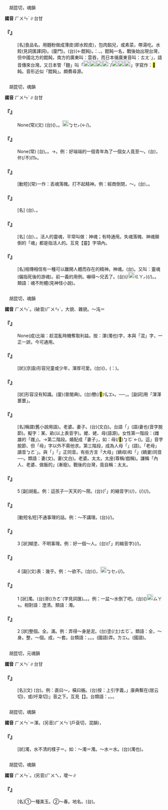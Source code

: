 
=={{ruby|餛|ㄏㄨㄣˊ}}==

　胡昆切，魂韻

'''國音''' <rt>ㄏㄨㄣˊ</rt>∥台甘

    

==='''『{{ruby|餛|ㄏㄨㄣˊ}}{{ruby|飩|·ㄊㄨㄣ}}』'''===
: [名]食品名。用麵粉做成薄皮(即水餃皮)，包肉餡兒，或素菜，帶湯吃。水餃(見詞匯譯詞)。(廈門){{ruby|扁|ㄅㄧㄢˋ}}{{ruby|食|ㄒㄧㆵ ͘}}。(台){{ruby|雲|ㄏㄨㄣ}}{{ruby|吞|ㄊㄨㄣ}}(←餛飩)。{{ruby|按|ㄢ˪}}：{{ruby|台|ㄉㄞˊ}}{{ruby|灣|ㄨㄢˊ}}{{ruby|本|ㄅㄨㄣˋ}}{{ruby|來|ㄌㄞˊ}}{{ruby|已|ㄧˋ}}{{ruby|有|ㄨ˫}}{{ruby|水|ㄗㄨㄧˋ}}{{ruby|餃|ㄍㄧㄠˋ}}、{{ruby|扁|ㄅㄧㄢˋ}}{{ruby|食|ㄒㄧㆵ ͘}}。餛飩一名，戰後始出現台灣，但中國北方的餛飩，南方的廣東叫：雲吞，而日本循廣東音叫：{{ruby|「|ㄨㄤˊ}}<rt>ㄊㄤˋ</rt>」，語音傳來台灣。又日本管「麵」叫「[[File:fa7a.png|20px]][[File:faa8.png|20px]][[File:fa47.png|20px]][[File:fa74.png|20px]]ˋ/[[File:c6ec.png|20px]][[File:c750.png|20px]][[File:c77a.png|20px]]」字寫作：<mark>&#xf8160;</mark>飩。音形近似「餛飩」。頗費尋源。
    

=={{ruby|魂|ㄏㄨㄣˊ}}==

　胡昆切，魂韻

'''國音''' <rt>ㄏㄨㄣˊ</rt>∥台甘

    

==='''『{{ruby|黯|ㄢˋ}}{{ruby|然|ㄖㄢˊ}}{{ruby|魂|ㄏㄨㄣˊ}}{{ruby|銷|ㄒㄧㄠ}}』'''===
: None(常)(文) (台)({{ruby|因|ㄧㄣ}}{{ruby|為|ㄨㄧ˫}}{{ruby|傷|ㄒㄧㆲ}}{{ruby|情|ㄐㄧㄥˊ}}){{ruby|心|ㄒㄧㆬ}}{{ruby|情|ㄐㄧㄥˊ}}{{ruby|黯|ㆰˋ}}{{ruby|淡|ㄉㆰ˫}}，{{ruby|神|ㄒㄧㄣˊ}}{{ruby|魂|ㄏㄨㄣˊ}}{{ruby|無|ㆠㄜˊ}}{{ruby|了|ㄌㄧㄠˋ}}{{ruby|了|ㄌㄧㄠˋ}}。{{ruby|一|ㄐㄧㆵ ͘}}{{ruby|個|ㆤˊ}}{{ruby|人|ㄌㄤˊ}}{{ruby|恰|ㄍㄚㆷ}}{{ruby|若|ㄋㄚˋ}}{{ruby|直|ㄉㄧㆵ ͘}}{{ruby|直|ㄉㄧㆵ ͘}}[[File:fa49.png|20px]]<rt>ㆠㆤㆷ</rt>{{ruby|/|ㆠㄨㆤㆷ}}{{ruby|磑|ㄨㄧ}}(←{{ruby|<mark>&#xffbdd;</mark>|ㄨㄧ˫}}/{{ruby|萎|ㄨㄧˋ}}){{ruby|去|ㄎㄧ˪}}。
    

==='''『{{ruby|神|ㄕㄣˊ}}{{ruby|魂|ㄏㄨㄣˊ}}{{ruby|顛|ㄉㄧㄢ}}{{ruby|倒|ㄉㄠˇ}}』'''===
: None(常) (台){{ruby|精|ㄐㄧㄥ}}{{ruby|神|ㄒㄧㄣˊ}}{{ruby|氣|ㄎㄧ˪}}{{ruby|魄|ㄆㄧㆤㆶ}}{{ruby|無|ㆠㄜˊ}}{{ruby|自|ㄗㄨ˫}}{{ruby|在|ㄗㄞ˫}}{{ruby|去|ㄎㄧ˪}}。{{ruby|失|ㄒㄧㆴ}}{{ruby|常|ㄒㄧㆲˊ}}。→{{ruby|神|ㄒㄧㄣˊ}}{{ruby|經|ㄍㄧㄥ}}{{ruby|錯|ㄘㄜ˪}}{{ruby|亂|ㄌㄨㄢ˫}}。例：好端端的一個青年為了一個女人竟至～。(台){{ruby|好|ㄏㄜˋ}}{{ruby|好|ㄏㄜˋ}}{{ruby|丌|ㆤ}}{{ruby|一|ㄐㄧㆵ ͘}}{{ruby|個|ㆤˊ}}{{ruby|少|ㄒㄧㄠˋ}}{{ruby|年|ㄌㄧㄢˊ}}{{ruby|人|ㄌㄤˊ}}{{ruby|為|ㄨㄧ˫}}{{ruby|著|ㄉㄧㄜㆷ ͘}}{{ruby|一|ㄐㄧㆵ ͘}}{{ruby|個|ㆤˊ}}{{ruby|查|ㄗㄚ}}{{ruby|某|ㆠㆦˋ}}，{{ruby|迷|ㆠㆤˊ}}{{ruby|到|ㄍㄚㆷ}}伓(/不)<rt>ㆬ˫</rt>{{ruby|知|ㄗㄞ}}{{ruby|頭|ㄊㄠˊ}}{{ruby|天|ㄊㆪ}}。
    

==='''『{{ruby|失|ㄕ}}{{ruby|魂|ㄏㄨㄣˊ}}{{ruby|落|ㄌㄨㄛˋ}}{{ruby|魄|ㄆㄛˋ}}』'''===
: [動短](常)一作：丟魂落魄。打不起精神。例：經商倒閉，～。(台){{ruby|做|ㄗㄨㆤ˪}}{{ruby|/|ㄗㄜ˪}}{{ruby|生|ㄒㄧㄥ}}{{ruby|理|ㄌㄧˋ}}{{ruby|失|ㄒㄧㆴ}}{{ruby|敗|ㄅㄞ˫}}，{{ruby|垂|ㄙㄨㆤˊ}}{{ruby|頭|ㄊㄠˊ}}{{ruby|<mark>&#xffbd1;</mark>|ㄉㆰˋ}}{{ruby|尾|ㆠㆤˋ}}{{ruby|/|ㆠㄨㆤˋ}}。
    

==='''『{{ruby|國|ㄍㄨㄛˊ}}{{ruby|魂|ㄏㄨㄣˊ}}』'''===
: [名] (台){{ruby|國|ㄍㆦㆶ}}{{ruby|家|ㄍㄚ}}{{ruby|人|ㆢㄧㄣˊ}}{{ruby|/|ㄌㄧㄣˊ}}{{ruby|民|ㆠㄧㄣˊ}}{{ruby|丌|ㆤ}}{{ruby|基|ㄍㄧ}}{{ruby|本|ㄅㄨㄣˋ}}{{ruby|精|ㄐㄧㄥ}}{{ruby|神|ㄒㄧㄣˊ}}、{{ruby|意|ㄧ˪}}{{ruby|志|ㄐㄧ˪}}。
    

==='''『{{ruby|靈|ㄌㄧㄥˊ}}{{ruby|魂|ㄏㄨㄣˊ}}』'''===
: [名] (台){{ruby|俗|ㄒㄧㆦㆶ ͘}}{{ruby|迷|ㆠㆤˊ}}{{ruby|信|ㄒㄧㄣ˪}}{{ruby|死|ㄒㄧˋ}}{{ruby|人|ㄌㄤˊ}}{{ruby|丌|ㆤ}}{{ruby|靈|ㄌㄧㄥˊ}}{{ruby|魂|ㄏㄨㄣˊ}}、{{ruby|離|ㄌㄧˊ}}{{ruby|開|ㄎㄨㄧ}}{{ruby|屍|ㄒㄧ}}{{ruby|體|ㄊㆤˋ}}{{ruby|存|ㄗㄨㄣˊ}}{{ruby|在|ㄗㄞ˫}}。活人的靈魂，平常叫做：神魂；有時通用。失魂落魄、神魂顛倒的「魂」都是指活人的。互見【靈】字項內。
    

==='''『{{ruby|魂|ㄏㄨㄣˊ}}』'''===
: [名]相傳相信有一種可以離開人體而存在的精神。神魂。(台){{ruby|神|ㄒㄧㄣˊ}}{{ruby|魂|ㄏㄨㄣˊ}}。又叫：靈魂(偏指死後的游魂)。前一義的用例。嚇得～兒丟了。(台){{ruby|驚|ㄍㄧㆩ}}{{ruby|一|ㄐㄧㆵ ͘}}{{ruby|跳|ㄉㄧㄜˊ}}(/{{ruby|驚|ㄍㄧㆩ}}[[File:fa42.png|20px]]<rt>ㄍㄚㆷ</rt>){{ruby|神|ㄒㄧㄣˊ}}{{ruby|魂|ㄏㄨㄣˊ}}{{ruby|著|ㄉㄧㄜㆷ}}(/{{ruby|都|ㄉㄜ˫}}){{ruby|無|ㆠㄜˊ}}{{ruby|了|ㄌㄧㄠˋ}}{{ruby|了|·ㄌㄧㄠˋ}}。{{ruby|飛|ㄅㄨㆤ˫}}{{ruby|/|ㄅㆤ}}{{ruby|上|ㄐㄧㆧ˫}}{{ruby|/|ㄐㄧㆫ˫}}{{ruby|天|ㄊㆪ}}{{ruby|去|ㄎㄧ˪}}。類語：魂不附體(見神怪小說)。
    

=={{ruby|渾|ㄏㄨㄣˊ}}==

　胡昆切，魂韻

'''國音''' <rt>ㄏㄨㄣˊ</rt>。(破音)<rt>ㄏㄨㄣˋ</rt>，大貌、雜貌。～沌{{ruby|。|ㄍㄨㄣˇ}}＝

    

==='''『{{ruby|渾|ㄏㄨㄣˊ}}{{ruby|水|ㄕㄨㄟˇ}}{{ruby|摸|ㄇㄛ}}{{ruby|魚|ㄩˊ}}』'''===
: None(成)比喻：趁混亂時機奪取利益。按：渾(濁也)字，本與「混」字，一正一誤，今可通用。
    

==='''『{{ruby|渾|ㄏㄨㄣˊ}}{{ruby|得|ㄉㄜ}}{{ruby|嚕|ㄌㄨ}}{{ruby|兒|ㄦ}}』'''===
: [狀](京語)形容兒童或少年，渾厚可愛。(台){{ruby|古|ㄍㆦˋ}}{{ruby|意|ㄧ˪}}({{ruby|指|ㄍㄧˋ}}{{ruby|/|ㄐㄧˋ}}{{ruby|青|ㄑㄧㄥ}}{{ruby|少|ㄒㄧㄠˋ}}{{ruby|年|ㄌㄧㄢˊ}})，{{ruby|古|ㄍㆦˋ}}{{ruby|錐|ㄗㄨㄧ}}({{ruby|指|ㄍㄧˋ}}{{ruby|/|ㄐㄧˋ}}：{{ruby|孩|ㄏㄞˊ}}{{ruby|童|ㄉㆲˊ}})。
    

==='''『{{ruby|渾|ㄏㄨㄣˊ}}{{ruby|噩|ㄜˋ}}』'''===
: [狀]形容沒有知識。(廈){{ruby|<mark>&#xf9a67;</mark>|ㆣㆲ˫}}{{ruby|哞|ㄇㄚ}}{{ruby|哞|ㄇㄚ}}(普閩典)。(台)戇(/<mark>&#xffc53;</mark>)<rt>ㆣㆲ˫</rt>{{ruby|篤|ㄉㄨㆷ}}{{ruby|篤|ㄉㄨㆷ}}。──{{ruby|率|ㄙㄨㆵ}}{{ruby|直|ㄉㄧㆵ ͘}}，{{ruby|無|ㆠㄜˊ}}{{ruby|機|ㄍㄧ}}{{ruby|→|ㄎㄧ}}{{ruby|竅|ㄎㄧㄠ˪}}。[副詞]用「渾渾噩噩」。
    

==='''『{{ruby|渾|ㄏㄨㄣˊ}}{{ruby|家|ㄐㄧㄚ}}』'''===
: [名]稱謂(舊小說用語)。老婆。妻子。(台){{ruby|妻|ㄘㆤ}}(文白)。台語「{{ruby|<mark>&#xffa44;</mark>|ㆠㆦˋ}}」(語)妻也(音字脫節)。擬字：某、畝(以上表音字)。嬤、姥、母(語源)。女性第一階段：{{ruby|公|ㄍㄤ}}{{ruby|母|ㆠㄨˋ}}{{ruby|/|ㆠㄜˋ}}(雌雄的「雌」)。→第二階段。婚配成「妻子」，如：{{ruby|<mark>&#xffb7e;</mark>|ㄘㄨㄚ˫}}母(/<mark>&#xffa44;</mark>)<rt>ㆠㆦˋ</rt>←({{ruby|娶|ㄘㄨㄚ˫}}{{ruby|母|ㆠㆦˋ}})。這{{ruby|「|ㆠㆦˋ}}」音字脫節、但「母」字以外不需他求。第三階段，成為人母「{{ruby|老|ㄌㄠ˫}}{{ruby|母|ㆠㄜˋ}}{{ruby|/|ㆠㄨˋ}}」(語)。「老母」讀音{{ruby|「|ㄋㆦˋ}}<rt>ㆠㄜˋ</rt>」。與「{{ruby|公|ㄍㄤ}}{{ruby|母|ㆠㄜˋ}}」{{ruby|丌|ㆤ}}「{{ruby|母|ㆠㄜˋ}}」正同音。有些方言「大母」(嫡母)和「{{ruby|大|ㄉㄨㄚ˫}}{{ruby|<mark>&#xffa44;</mark>|ㆠㆦˋ}}」(嫡妻)同音──{{ruby|大|ㄉㄨㄚ˫}}{{ruby|某|ㆠㆦˋ}}。類語：妻(文)。妻{{ruby|子|·ㄗˇ}}(文白)。老婆。太太。太座(尊稱/戲稱)。謙稱「內人、老婆、做飯的」(漸廢)。戰後的台灣，竟自稱：太太。
    

==='''『{{ruby|渾|ㄏㄨㄣˊ}}』'''===
:5  [副]胡亂。例：這孩子一天天的～鬧。(台){{ruby|<mark>&#xffb50;</mark>|ㄐㄧㆵ}}(「{{ruby|此|ㄐㄧˋ}}{{ruby|一|ㄐㄧㆵ ͘}}」的縮音字)(/{{ruby|此|ㄐㄧㆵ}}){{ruby|個|ㆤˊ}}{{ruby|<mark>&#xffb51;</mark>|ㆣㄧㄣˋ}}{{ruby|仔|ㄚ}}，{{ruby|逐|ㄉㄚㆶ ͘}}{{ruby|日|ㆢㄧㆵ ͘}}{{ruby|/|ㄌㄧㆵ ͘}}{{ruby|著|ㄉㄧㄜㆷ}}(/{{ruby|都|ㄉㄜ˫}}){{ruby|是|ㄒㄧ˫}}{{ruby|亂|ㄌㄨㄢ˫}}{{ruby|吵|ㄘㄚˋ}}(/{{ruby|烏|ㆦ}}{{ruby|白|ㄅㆤㆷ ͘}}{{ruby|吵|ㄘㄚˋ}})。
    

==='''『{{ruby|渾|ㄏㄨㄣˊ}}{{ruby|話|ㄏㄨㄚˋ}}』'''===
: [動短名短]不通事理的話。例：～不講理。(台){{ruby|話|ㄨㆤ˫}}{{ruby|若|ㄋㄚ˫}}{{ruby|亂|ㄌㄨㄢ˫}}{{ruby|亂|ㄌㄨㄢ˫}}{{ruby|講|ㄍㆲˋ}}{{ruby|著|ㄉㄧㄜㆷ}}(/{{ruby|都|ㄉㄜ˫}}){{ruby|無|ㆠㄜˊ}}{{ruby|道|ㄉㄜ˫}}{{ruby|理|ㄌㄧˋ}}。
    

==='''『{{ruby|渾|ㄏㄨㄣˊ}}』'''===
:3  [狀]糊塗、不明事理。例：好一個～人。(台){{ruby|<mark>&#xffb50;</mark>|ㄐㄧㆵ}}(「{{ruby|此|ㄐㄧˋ}}{{ruby|一|ㄐㄧㆵ ͘}}」的縮音字)(/{{ruby|此|ㄐㄧㆵ}}){{ruby|個|ㆤˊ}}{{ruby|人|ㄌㄤˊ}}{{ruby|真|ㄐㄧㄣ}}{{ruby|正|ㄐㄧㆩ˪}}{{ruby|/|ㄐㄧㆩ}}{{ruby|戇|ㆣㆲ˫}}{{ruby|直|ㄉㄧㆵ ͘}}。
    

==='''『{{ruby|渾|ㄏㄨㄣˊ}}』'''===
:4  [副](文)表：幾乎。例：～欲不{{ruby|勝|ㄕㄥ}}{{ruby|簪|ㄗㄢ}}。(台)({{ruby|頭|ㄊㄠˊ}}{{ruby|毛|ㄇㆦ}}{{ruby|/|ㄇㆭˊ}}{{ruby|稀|ㄏㄧ}}{{ruby|少|ㄐㄧㄜˋ}})，{{ruby|一|ㄐㄧㆵ ͘}}{{ruby|直|ㄉㄧㆵ ͘}}[[File:fa49.png|20px]]<rt>ㆠㆤㆷ</rt>{{ruby|/|ㆠㄨㆤㆷ}}{{ruby|連|ㄌㄧㄢˊ}}{{ruby|/|ㄌㄧㄢ˫}}{{ruby|簪|ㄗㆰ}}{{ruby|仔|ㄚ}}{{ruby|著|ㄉㄧㄜㆷ}}(/{{ruby|都|ㄉㄜ˫}}){{ruby|插|ㄘㄚㆷ}}{{ruby|<mark>&#xffa45;</mark>|ㆠㆤ˫}}{{ruby|/|ㆠㄨㆤ˫}}{{ruby|住|ㄉㄧㄠˊ}}。
    

==='''『{{ruby|渾|ㄏㄨㄣˊ}}』'''===
:1  [狀]濁。(台)澇({{ruby|/|ㄎㄧㄤ}})<rt>ㄌㄜˊ</rt>(字見詞匯)。{{ruby|無|ㆠㄜˊ}}{{ruby|清|ㄑㄧㄥ}}{{ruby|淨|ㄐㄧㄥ˫}}。{{ruby|垃|ㄌㄚㆴ}}{{ruby|圾|ㄙㄚㆴ}}。例：一盆～水倒了吧。(台){{ruby|一|ㄐㄧㆵ ͘}}({{ruby|面|ㆠㄧㄣ˫}}){{ruby|桶|ㄊㄤˋ}}{{ruby|垃|ㄌㄚㆴ}}{{ruby|圾|ㄙㄚㆴ}}{{ruby|水|ㄗㄨㄧˋ}}{{ruby|倒|ㄉㄜ˪}}{{ruby|倒|ㄉㄜ˪}}{{ruby|<mark>&#xffaf0;</mark>|ㄏㆪ˪}}[[File:fa58.png|20px]]<rt>ㄙㄚㆶ</rt>{{ruby|喏|ㄋㆦ˪}}。相對語：澄清。類語：{{ruby|溷|ㄏㄨㄣˋ}}濁。
    

==='''『{{ruby|渾|ㄏㄨㄣˊ}}』'''===
:2  [狀]整個。全。滿。例：弄得～身是泥。(台){{ruby|拂|ㄏㄨㆵ}}{{ruby|到|ㄍㄚㆷ}}{{ruby|歸|ㄍㄨㄧ}}{{ruby|身|ㄒㄧㄥ}}{{ruby|軀|ㄎㄨ}}{{ruby|全|ㄗㄨㄢˊ}}塗(/土)<rt>ㄊㆦˊ</rt>。類語：全，～身。整，～個。成，～套。台類語：{{ruby|拂|ㄏㄨㆵ}}。{{ruby|耍|ㄙㆭˋ}}。{{ruby|<mark>&#xf8e78;</mark>|ㄅㆪ˪}}。(國語)弄。{{ruby|(台)|ㄅㄜ}}<rt>ㄌㆲ˪</rt>。(國語){{ruby|搞|ㄍㄠˇ}}。
    

=={{ruby|楎|ㄏㄨㄣˊ}}==

　胡昆切，元魂韻

'''國音''' <rt>ㄏㄨㄣˊ</rt>∥台甘

    

==='''『{{ruby|楎|ㄏㄨㄣˊ}}』'''===
: [名](文) (台){{ruby|懸|ㄏㄢˊ}}{{ruby|掛|ㄍㄨㄚ˪}}{{ruby|衣|ㄧ}}{{ruby|服|ㄏㆦㆶ ͘}}{{ruby|丌|ㆤ}}{{ruby|器|ㄎㄧ˪}}{{ruby|具|ㄍㄨ˫}}。例：直曰～，橫曰椸。(台)按：上引字義，{{ruby|「|ㄐㄩㄣ}}」康典繫在(居云切)，或(吁韋切){{ruby|「|ㄏㄨㄟ}}」音之下。互見【{{ruby|桁|ㄏㄤˋ}}】。台類語：{{ruby|衫|ㄙㆩ}}{{ruby|仔|ㄚ}}{{ruby|架|ㄍㆤ˪}}。{{ruby|衫|ㄙㆩ}}{{ruby|架|ㄍㆤ˪}}{{ruby|仔|ㄗㄨㄟˇ}}。{{ruby|掛|ㄍㄨㄚ˪}}{{ruby|衫|ㄙㆩ}}{{ruby|丌|ㆤ}}。
    

=={{ruby|混|ㄏㄨㄣˊ}}==

　胡昆切，魂韻

'''國音''' <rt>ㄏㄨㄣˊ</rt>＝渾。(另音)<rt>ㄏㄨㄣˋ</rt>(戶袞切，混韻){{ruby|。|ㄏㄨㄣˇ}}，

    

==='''『{{ruby|混|ㄏㄨㄣˊ}}』'''===
: [狀]濁，水不清的樣子＝{{ruby|渾|ㄏㄨㄣˊ}}。如：～濁＝{{ruby|渾|ㄏㄨㄣˊ}}濁。～水＝{{ruby|渾|ㄏㄨㄣˊ}}水。(台){{ruby|澇|ㄌㄜˊ}}(濁也)。
    

=={{ruby|琿|ㄏㄨㄣˊ}}==

　胡昆切，魂韻

'''國音''' <rt>ㄏㄨㄣˊ</rt>。(另音)<rt>ㄏㄨㄟ</rt>，璦～∥

    

==='''『{{ruby|琿|ㄏㄨㄣˊ}}』'''===
: [名]①一種美玉。②～春。地名。(台){{ruby|琿|ㄏㄨㄧ}}。
    
